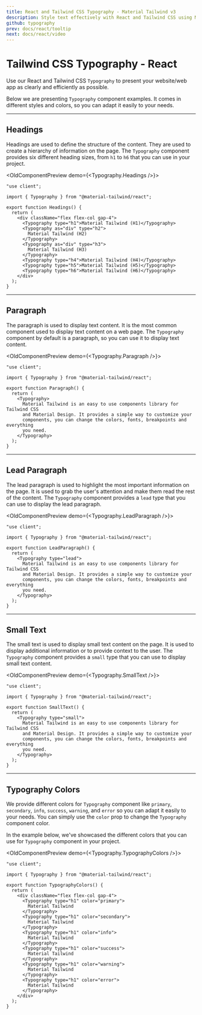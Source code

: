 ```yaml
---
title: React and Tailwind CSS Typography - Material Tailwind v3
description: Style text effectively with React and Tailwind CSS using Material Tailwind v3. Customize typography for a polished and consistent user experience.
github: typography
prev: docs/react/tooltip
next: docs/react/video
---
```


# Tailwind CSS Typography - React

Use our React and Tailwind CSS `Typography` to present your website/web app as clearly and efficiently as possible.

Below we are presenting `Typography` component examples. It comes in different styles and colors, so you can adapt it easily to your needs.

---

## Headings

Headings are used to define the structure of the content. They are used to create a hierarchy of information on the page. The `Typography` component provides six different heading sizes, from `h1` to `h6` that you can use in your project.

<OldComponentPreview demo={<Typography.Headings />}>
```tsx
"use client";

import { Typography } from "@material-tailwind/react";

export function Headings() {
  return (
    <div className="flex flex-col gap-4">
      <Typography type="h1">Material Tailwind (H1)</Typography>
      <Typography as="div" type="h2">
        Material Tailwind (H2)
      </Typography>
      <Typography as="div" type="h3">
        Material Tailwind (H3)
      </Typography>
      <Typography type="h4">Material Tailwind (H4)</Typography>
      <Typography type="h5">Material Tailwind (H5)</Typography>
      <Typography type="h6">Material Tailwind (H6)</Typography>
    </div>
  );
}
```
</OldComponentPreview>

---

## Paragraph

The paragraph is used to display text content. It is the most common component used to display text content on a web page. The `Typography` component by default is a paragraph, so you can use it to display text content.

<OldComponentPreview demo={<Typography.Paragraph />}>
```tsx
"use client";

import { Typography } from "@material-tailwind/react";

export function Paragraph() {
  return (
    <Typography>
      Material Tailwind is an easy to use components library for Tailwind CSS
      and Material Design. It provides a simple way to customize your
      components, you can change the colors, fonts, breakpoints and everything
      you need.
    </Typography>
  );
}
```
</OldComponentPreview>

---

## Lead Paragraph

The lead paragraph is used to highlight the most important information on the page. It is used to grab the user's attention and make them read the rest of the content. The `Typography` component provides a `lead` type that you can use to display the lead paragraph.

<OldComponentPreview demo={<Typography.LeadParagraph />}>
```tsx
"use client";

import { Typography } from "@material-tailwind/react";

export function LeadParagraph() {
  return (
    <Typography type="lead">
      Material Tailwind is an easy to use components library for Tailwind CSS
      and Material Design. It provides a simple way to customize your
      components, you can change the colors, fonts, breakpoints and everything
      you need.
    </Typography>
  );
}
```
</OldComponentPreview>

---

## Small Text

The small text is used to display small text content on the page. It is used to display additional information or to provide context to the user. The `Typography` component provides a `small` type that you can use to display small text content.

<OldComponentPreview demo={<Typography.SmallText />}>
```tsx
"use client";

import { Typography } from "@material-tailwind/react";

export function SmallText() {
  return (
    <Typography type="small">
      Material Tailwind is an easy to use components library for Tailwind CSS
      and Material Design. It provides a simple way to customize your
      components, you can change the colors, fonts, breakpoints and everything
      you need.
    </Typography>
  );
}
```
</OldComponentPreview>

---

## Typography Colors

We provide different colors for `Typography` component like `primary`, `secondary`, `info`, `success`, `warning`, and `error` so you can adapt it easily to your needs. You can simply use the `color` prop to change the `Typography` component color.

In the example below, we've showcased the different colors that you can use for `Typography` component in your project.

<OldComponentPreview demo={<Typography.TypographyColors />}>
```tsx
"use client";

import { Typography } from "@material-tailwind/react";

export function TypographyColors() {
  return (
    <div className="flex flex-col gap-4">
      <Typography type="h1" color="primary">
        Material Tailwind
      </Typography>
      <Typography type="h1" color="secondary">
        Material Tailwind
      </Typography>
      <Typography type="h1" color="info">
        Material Tailwind
      </Typography>
      <Typography type="h1" color="success">
        Material Tailwind
      </Typography>
      <Typography type="h1" color="warning">
        Material Tailwind
      </Typography>
      <Typography type="h1" color="error">
        Material Tailwind
      </Typography>
    </div>
  );
}
```
</OldComponentPreview>
